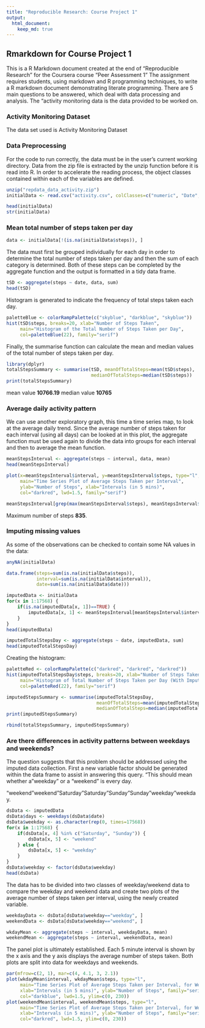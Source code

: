 ---
title: "Reproducible Research: Course Project 1"
output: 
  html_document:
    keep_md: true
---
## Rmarkdown for Course Project 1
This is a R Markdown document created at the end of "Reproducible Research" for the Coursera course "Peer Assessment 1" The assignment requires students, using markdown and R programming techniques, to write a R markdown document demonstrating literate programming. There are 5 main questions to be answered, which deal with data processing and analysis. The "activity monitoring data is the data provided to be worked on.

### Activity Monitoring Dataset
The data set used is Activity Monitoring Dataset


###  Data Preprocessing 

For the code to run correctly, the data must be in the user's current working directory. Data from the zip file is extracted by the unzip function before it is read into R. In order to accelerate the reading process, the object classes contained within each of the variables are defined.

```{r} 
unzip("repdata_data_activity.zip")
initialData <- read.csv("activity.csv", colClasses=c("numeric", "Date", "numeric"))
```


```{r} 
head(initialData)
str(initialData)
```

###  Mean total number of steps taken per day


```{r}
data <- initialData[!(is.na(initialData$steps)), ]
```

The data must first be grouped individually for each day in order to determine the total number of steps taken per day and then the sum of each category is determined. Both of these steps can be completed by the aggregate function and the output is formatted in a tidy data frame.

```{r}
tSD <- aggregate(steps ~ date, data, sum)
head(tSD)
```
Histogram is generated  to indicate the frequency of total steps taken each day.


```{r}
paletteBlue <- colorRampPalette(c("skyblue", "darkblue", "skyblue"))
hist(tSD$steps, breaks=20, xlab="Number of Steps Taken", 
     main="Histogram of the Total Number of Steps Taken per Day",
     col=paletteBlue(22), family="serif")
```

Finally, the summarise function can calculate the mean and median values of the total number of steps taken per day.

```{r, message=FALSE}
library(dplyr)
totalStepsSummary <- summarise(tSD, meanOfTotalSteps=mean(tSD$steps),
                               medianOfTotalSteps=median(tSD$steps))
print(totalStepsSummary)
```

 mean value  **10766.19**
 median value **10765**

### Average daily activity pattern

We can use another exploratory graph, this time a time series map, to look at the average daily trend. Since the average number of steps taken for each interval (using all days) can be looked at in this plot, the aggregate function must be used again to divide the data into groups for each interval and then to average the mean function.

```{r}
meanStepsInterval <- aggregate(steps ~ interval, data, mean)
head(meanStepsInterval)
```



```{r}
plot(x=meanStepsInterval$interval, y=meanStepsInterval$steps, type="l",
     main="Time Series Plot of Average Steps Taken per Interval",
     ylab="Number of Steps", xlab="Intervals (in 5 mins)",
     col="darkred", lwd=1.5, family="serif")
```


```{r}
meanStepsInterval[grep(max(meanStepsInterval$steps), meanStepsInterval$steps), ]
```

Maximum number of steps  **835**.

### Imputing missing values

As some of the observations can be checked to contain some NA values in the data:

```{r}
anyNA(initialData)
```



```{r}
data.frame(steps=sum(is.na(initialData$steps)), 
           interval=sum(is.na(initialData$interval)), 
           date=sum(is.na(initialData$date)))
```



```{r}
imputedData <- initialData
for(x in 1:17568) {
    if(is.na(imputedData[x, 1])==TRUE) {
        imputedData[x, 1] <- meanStepsInterval[meanStepsInterval$interval %in% imputedData[x, 3], 2]
    }
}
head(imputedData)
```



```{r}
imputedTotalStepsDay <- aggregate(steps ~ date, imputedData, sum)
head(imputedTotalStepsDay)
```

Creating the histogram:

```{r}
paletteRed <- colorRampPalette(c("darkred", "darkred", "darkred"))
hist(imputedTotalStepsDay$steps, breaks=20, xlab="Number of Steps Taken", 
     main="Histogram of Total Number of Steps Taken per Day (With Imputed Values)",
     col=paletteRed(22), family="serif")
```



```{r}
imputedStepsSummary <- summarise(imputedTotalStepsDay, 
                                 meanOfTotalSteps=mean(imputedTotalStepsDay$steps), 
                                 medianOfTotalSteps=median(imputedTotalStepsDay$steps))  
print(imputedStepsSummary)
```


```{r}
rbind(totalStepsSummary, imputedStepsSummary)
```




###  Are there differences in activity patterns between weekdays and weekends?

The question suggests that this problem should be addressed using the imputed data collection.
First a new variable factor should be generated within the data frame to assist in answering this query. "This should mean whether a "weekday" or a "weekend" is every day.


"weekend"weekend"Saturday"Saturday"Sunday"Sunday"weekday"weekday.

```{r}
dsData <- imputedData
dsData$days <- weekdays(dsData$date)
dsData$weekday <- as.character(rep(0, times=17568))
for(x in 1:17568) {
    if(dsData[x, 4] %in% c("Saturday", "Sunday")) {
        dsData[x, 5] <- "weekend"
    } else {
        dsData[x, 5] <- "weekday"
    }
}
dsData$weekday <- factor(dsData$weekday)
head(dsData)
```

The data has to be divided into two classes of weekday/weekend data to compare the weekday and weekend data and create two plots of the average number of steps taken per interval, using the newly created variable.

```{r}
weekdayData <- dsData[dsData$weekday=="weekday", ]
weekendData <- dsData[dsData$weekday=="weekend", ]
```



```{r}
wkdayMean <- aggregate(steps ~ interval, weekdayData, mean)
weekendMean <- aggregate(steps ~ interval, weekendData, mean)
```

The panel plot is ultimately established. Each 5 minute interval is shown by the x axis and the y axis displays the average number of steps taken. Both plots are split into data for weekdays and weekends.

```{r}
par(mfrow=c(2, 1), mar=c(4, 4.1, 3, 2.1))
plot(wkdayMean$interval, wkdayMean$steps, type="l",
     main="Time Series Plot of Average Steps Taken per Interval, for Weekdays",
     xlab="Intervals (in 5 mins)", ylab="Number of Steps", family="serif",
     col="darkblue", lwd=1.5, ylim=c(0, 230))
plot(weekendMean$interval, weekendMean$steps, type="l",
     main="Time Series Plot of Average Steps Taken per Interval, for Weekends",
     xlab="Intervals (in 5 mins)", ylab="Number of Steps", family="serif",
     col="darkred", lwd=1.5, ylim=c(0, 230))
```